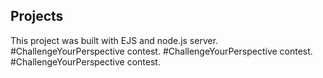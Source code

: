 ## Projects

<ProjectCard title="Simple To-Do list app " link="https://www." bg="linear-gradient(to right, #D4145A 0%, #FBB03B 100%)">
This project was built with EJS and node.js server.
</ProjectCard>

<ProjectCard title="coming soon." link="https://www.behance.net/gallery/58937147/Freiheit" bg="linear-gradient(to right, #D4145A 0%, #FBB03B 100%)">
 #ChallengeYourPerspective contest.
</ProjectCard>

<ProjectCard title="Another one!" link="https://www.behance.net/gallery/58937147/Freiheit" bg="linear-gradient(to right, #D4145A 0%, #FBB03B 100%)">
 #ChallengeYourPerspective contest.
</ProjectCard>

<ProjectCard title="Another onee!" link="https://www.behance.net/gallery/58937147/Freiheit" bg="linear-gradient(to right, #D4145A 0%, #FBB03B 100%)">
 #ChallengeYourPerspective contest.
</ProjectCard>
